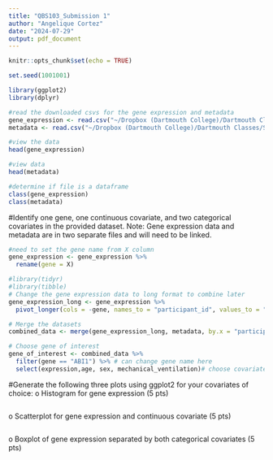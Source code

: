 ```yaml
---
title: "QBS103_Submission 1"
author: "Angelique Cortez"
date: "2024-07-29"
output: pdf_document
---
```


```r
knitr::opts_chunk$set(echo = TRUE)
```

```r
set.seed(1001001)
```

```r
library(ggplot2)
library(dplyr)
```
```r
#read the downloaded csvs for the gene expression and metadata
gene_expression <- read.csv("~/Dropbox (Dartmouth College)/Dartmouth Classes/Summer2024/Intro to data analysis/data/QBS103_GSE157103_genes.csv")
metadata <- read.csv("~/Dropbox (Dartmouth College)/Dartmouth Classes/Summer2024/Intro to data analysis/data/QBS103_GSE157103_series_matrix.csv", header = T)
```

```r
#view the data
head(gene_expression)
```
```r
#view data 
head(metadata)
```

```r
#determine if file is a dataframe
class(gene_expression)
class(metadata)
```

#Identify one gene, one continuous covariate, and two categorical covariates in the provided dataset. Note: Gene expression data and metadata are in two separate files and will need to be linked.
```r
#need to set the gene name from X column
gene_expression <- gene_expression %>%
  rename(gene = X)
```

```r
#library(tidyr)
#library(tibble)
# Change the gene expression data to long format to combine later
gene_expression_long <- gene_expression %>%
  pivot_longer(cols = -gene, names_to = "participant_id", values_to = "expression")

```

```r
# Merge the datasets
combined_data <- merge(gene_expression_long, metadata, by.x = "participant_id", by.y = "participant_id")
```

```r
# Choose gene of interest
gene_of_interest <- combined_data %>%
  filter(gene == "ABI1") %>% # can change gene name here
  select(expression,age, sex, mechanical_ventilation)# choose covariates
```


#Generate the following three plots using ggplot2 for your covariates of choice:
o	Histogram for gene expression (5 pts)   
```r

```

o	Scatterplot for gene expression and continuous covariate (5 pts)
```r

```

o	Boxplot of gene expression separated by both categorical covariates (5 pts)



